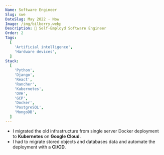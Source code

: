 ```yaml
---
Name: Software Engineer
Slug: swe 
DateSlug: May 2022 - Now
Image: /img/bilberry.webp
Description: 🌴 Self-Employd Software Engineer
Order: 2
Tags:
  [
    'Artificial intelligence',
    'Hardware devices',
  ]
Stack:
  [
    'Python',
    'Django',
    'React',
    'Rancher',
    'Kubernetes',
    'OVH',
    'GCP',
    'Docker',
    'PostgreSQL',
    'MongoDB',
  ]
---
```


- I migrated the old infrastructure from single server Docker deployment to **Kubernetes** on **Google Cloud**.
- I had to migrate stored objects and databases data and automate the deployment with a **CI/CD**.
